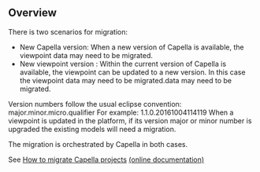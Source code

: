 == Overview ==

There is two scenarios for migration:

* New Capella version: When a new version of Capella is available, the viewpoint data may need to be migrated.
* New viewpoint version : Within the current version of Capella is available, the viewpoint can be updated to a new version. In this case the viewpoint data may need to be migrated.data may need to be migrated.

Version numbers follow the usual eclipse convention: major.minor.micro.qualifier For example: 1.1.0.20161004114119
When a viewpoint is updated in the platform, if its version major or minor number is upgraded the existing models will need a migration. 

The migration is orchestrated by Capella in both cases.

See [[../help/topic/org.polarsys.capella.ui.doc/html/03.%20First%20steps%20with%20Capella/3.5.%20How%20to%20migrate%20Capella%20projects.html|How to migrate Capella projects]] <span class="github-link">[[../03. First steps with Capella/3.5. How to migrate Capella projects.mediawiki|(online documentation)]]</span>
 